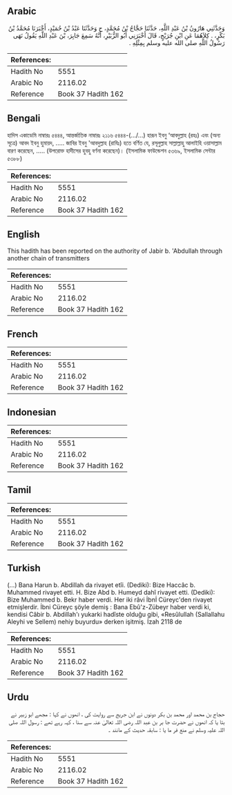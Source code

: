 ## Arabic


<div dir="rtl" lang="ar" style={{fontSize:'larger',backgroundColor:'#f8f9fa',padding:20}}>
وَحَدَّثَنِي هَارُونُ بْنُ عَبْدِ اللَّهِ، حَدَّثَنَا حَجَّاجُ بْنُ مُحَمَّدٍ، ح وَحَدَّثَنَا عَبْدُ بْنُ حُمَيْدٍ، أَخْبَرَنَا مُحَمَّدُ بْنُ بَكْرٍ، ‏.‏ كِلاَهُمَا عَنِ ابْنِ جُرَيْجٍ، قَالَ أَخْبَرَنِي أَبُو الزُّبَيْرِ، أَنَّهُ سَمِعَ جَابِرَ، بْنَ عَبْدِ اللَّهِ يَقُولُ نَهَى رَسُولُ اللَّهِ صلى الله عليه وسلم بِمِثْلِهِ ‏.‏
</div>
<div style={{backgroundColor:'#f8f9fa',padding:20, marginBottom: 10}}><table> <thead> <tr> <th>References:</th> <th></th> </tr> </thead> <tbody><tr><td>Hadith No</td><td>5551</td></tr><tr><td>Arabic No</td><td>2116.02</td></tr><tr><td>Reference</td><td>Book 37 Hadith 162</td></tr></tbody></table></div>

## Bengali


<div dir="ltr" lang="bn" style={{fontSize:'larger',backgroundColor:'#f8f9fa',padding:20}}>
হাদিস একাডেমি নাম্বারঃ ৫৪৪৪, আন্তর্জাতিক নাম্বারঃ ২১১৬ ৫৪৪৪-(…/...) হারূন ইবনু ‘আবদুল্লাহ (রহঃ) এবং (অন্য সূত্রে) আবদ ইবনু হুমায়দ, ..... জাবির ইবনু 'আবদুল্লাহ (রাযিঃ) হতে বর্ণিত যে, রসূলুল্লাহ সাল্লাল্লাহু আলাইহি ওয়াসাল্লাম বারণ করেছেন, ..... (উপরোক্ত হাদীসের হুবহু বর্ণনা করেছেন)। (ইসলামিক ফাউন্ডেশন ৫৩৬৯, ইসলামিক সেন্টার ৫৩৮৮)
</div>
<div style={{backgroundColor:'#f8f9fa',padding:20, marginBottom: 10}}><table> <thead> <tr> <th>References:</th> <th></th> </tr> </thead> <tbody><tr><td>Hadith No</td><td>5551</td></tr><tr><td>Arabic No</td><td>2116.02</td></tr><tr><td>Reference</td><td>Book 37 Hadith 162</td></tr></tbody></table></div>

## English


<div dir="ltr" lang="en" style={{fontSize:'larger',backgroundColor:'#f8f9fa',padding:20}}>
This hadith has been reported on the authority of Jabir b. 'Abdullah through another chain of transmitters
</div>
<div style={{backgroundColor:'#f8f9fa',padding:20, marginBottom: 10}}><table> <thead> <tr> <th>References:</th> <th></th> </tr> </thead> <tbody><tr><td>Hadith No</td><td>5551</td></tr><tr><td>Arabic No</td><td>2116.02</td></tr><tr><td>Reference</td><td>Book 37 Hadith 162</td></tr></tbody></table></div>

## French


<div dir="ltr" lang="fr" style={{fontSize:'larger',backgroundColor:'#f8f9fa',padding:20}}>

</div>
<div style={{backgroundColor:'#f8f9fa',padding:20, marginBottom: 10}}><table> <thead> <tr> <th>References:</th> <th></th> </tr> </thead> <tbody><tr><td>Hadith No</td><td>5551</td></tr><tr><td>Arabic No</td><td>2116.02</td></tr><tr><td>Reference</td><td>Book 37 Hadith 162</td></tr></tbody></table></div>

## Indonesian


<div dir="ltr" lang="id" style={{fontSize:'larger',backgroundColor:'#f8f9fa',padding:20}}>

</div>
<div style={{backgroundColor:'#f8f9fa',padding:20, marginBottom: 10}}><table> <thead> <tr> <th>References:</th> <th></th> </tr> </thead> <tbody><tr><td>Hadith No</td><td>5551</td></tr><tr><td>Arabic No</td><td>2116.02</td></tr><tr><td>Reference</td><td>Book 37 Hadith 162</td></tr></tbody></table></div>

## Tamil


<div dir="ltr" lang="ta" style={{fontSize:'larger',backgroundColor:'#f8f9fa',padding:20}}>

</div>
<div style={{backgroundColor:'#f8f9fa',padding:20, marginBottom: 10}}><table> <thead> <tr> <th>References:</th> <th></th> </tr> </thead> <tbody><tr><td>Hadith No</td><td>5551</td></tr><tr><td>Arabic No</td><td>2116.02</td></tr><tr><td>Reference</td><td>Book 37 Hadith 162</td></tr></tbody></table></div>

## Turkish


<div dir="ltr" lang="tr" style={{fontSize:'larger',backgroundColor:'#f8f9fa',padding:20}}>
(…) Bana Harun b. Abdillah da rivayet etîi. (Dediki): Bize Haccâc b. Muhammed rivayet etti. H. Bize Abd b. Humeyd dahî rivayet etti. (Dediki): Bize Muhammed b. Bekr haber verdi. Her iki râvi İbnİ Cüreyc'den rivayet etmişlerdir. İbni Cüreyc şöyle demiş : Bana Ebû'z-Zübeyr haber verdi ki, kendisi Câbir b. Abdillah'ı yukarki hadîste olduğu gibi, «Resûlullah (Sallallahu Aleyhi ve Sellem) nehiy buyurdu» derken işitmiş. İzah 2118 de
</div>
<div style={{backgroundColor:'#f8f9fa',padding:20, marginBottom: 10}}><table> <thead> <tr> <th>References:</th> <th></th> </tr> </thead> <tbody><tr><td>Hadith No</td><td>5551</td></tr><tr><td>Arabic No</td><td>2116.02</td></tr><tr><td>Reference</td><td>Book 37 Hadith 162</td></tr></tbody></table></div>

## Urdu


<div dir="rtl" lang="ur" style={{fontSize:'larger',backgroundColor:'#f8f9fa',padding:20}}>
حجاج بن محمد اور محمد بن بکر دونوں نے ابن جریج سے روایت کی ، انھوں نے کہا : مجھے ابو زبیر نے بتا یا کہ انھوں نے حضرت جا بر بن عبد اللہ رضی اللہ تعالیٰ عنہ سے سنا ، کہہ رہے تھے : رسول اللہ صلی اللہ علیہ وسلم نے منع فر ما یا : سابقہ حدیث کے مانند ۔
</div>
<div style={{backgroundColor:'#f8f9fa',padding:20, marginBottom: 10}}><table> <thead> <tr> <th>References:</th> <th></th> </tr> </thead> <tbody><tr><td>Hadith No</td><td>5551</td></tr><tr><td>Arabic No</td><td>2116.02</td></tr><tr><td>Reference</td><td>Book 37 Hadith 162</td></tr></tbody></table></div>